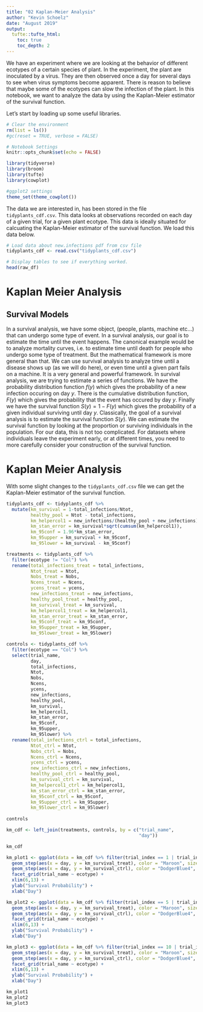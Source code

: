```yaml
---
title: "02 Kaplan-Meier Analysis"
author: "Kevin Schoelz"
date: "August 2019"
output:
  tufte::tufte_html:
    toc: true
    toc_depth: 2
---
```


We have an experiment where we are looking at the behavior of different ecotypes of a certain species of plant. In the experiment, the plant are inoculated by a virus. They are then observed once a day for several days to see when virus symptoms become apparent. There is reason to believe that maybe some of the ecotypes can slow the infection of the plant. In this notebook, we want to analyze the data by using the Kaplan-Meier estimator of the survival function.

Let's start by loading up some useful libraries.

```r

# Clear the environment
rm(list = ls())
#gc(reset = TRUE, verbose = FALSE)

# Notebook Settings
knitr::opts_chunk$set(echo = FALSE)

library(tidyverse)
library(broom)
library(tufte)
library(cowplot)

#ggplot2 settings
theme_set(theme_cowplot())

```

The data we are interested in, has been stored in the file `tidyplants_cdf.csv`. This data looks at observations recorded on each day of a given trial, for a given plant ecotype. This data is ideally situated for calcuating the Kaplan-Meier estimator of the survival function. We load this data below.

```r

# Load data about new.infections pdf from csv file
tidyplants_cdf <- read.csv("tidyplants_cdf.csv")

# Display tables to see if everything worked.
head(raw_df)

```

# Kaplan Meier Analysis

## Survival Models

In a survival analysis, we have some object, (people, plants, machine etc...) that can undergo some type of event. In a survival analysis, our goal is to estimate the time until the event happens. The canonical example would be to analyze mortality curves, i.e. to estimate time until death for people who undergo some type of treatment. But the mathematical framework is more general than that. We can use survival analysis to analyze time until a disease shows up (as we will do here), or even time until a given part fails on a machine. It is a very general and powerful framework. 
In survival analysis, we are trying to estimate a series of functions. We have the probability distribution function $f(y)$ which gives the probability of a new infection occuring on day $y$. There is the cumulative distribution function, $F(y)$ which gives the probability that the event has occured by day $y$. Finally we have the survival function $S(y) = 1 - F(y)$ which gives the probability of a given individual surviving until day $y$. Classically, the goal of a survival analysis is to estimate the survival function $S(y)$. We can estimate the survival function by looking at the proportion or surviving individuals in the population. For our data, this is not too complicated. For datasets where individuals leave the experiment early, or at different times, you need to more carefully consider your construction of the survival function.

# Kaplan Meier Analysis

With some slight changes to the `tidyplants_cdf.csv` file we can get the Kaplan-Meier estimator of the survival function.

```r

tidyplants_cdf <- tidyplants_cdf %>%
  mutate(km_survival = 1-total_infections/Ntot,
         healthy_pool = Ntot - total_infections,
         km_helpercol1 = new_infections/(healthy_pool + new_infections),
         km_stan_error = km_survival*sqrt(cumsum(km_helpercol1)),
         km_95conf = 1.96*km_stan_error,
         km_95upper = km_survival + km_95conf,
         km_95lower = km_survival - km_95conf)

```


```r

treatments <- tidyplants_cdf %>%
  filter(ecotype != "Col") %>%
  rename(total_infections_treat = total_infections,
         Ntot_treat = Ntot,
         Nobs_treat = Nobs,
         Ncens_treat = Ncens,
         ycens_treat = ycens,
         new_infections_treat = new_infections,
         healthy_pool_treat = healthy_pool,
         km_survival_treat = km_survival,
         km_helpercol1_treat = km_helpercol1,
         km_stan_error_treat = km_stan_error,
         km_95conf_treat = km_95conf,
         km_95upper_treat = km_95upper,
         km_95lower_treat = km_95lower)

controls <- tidyplants_cdf %>%
  filter(ecotype == "Col") %>%
  select(trial_name,
         day,
         total_infections,
         Ntot,
         Nobs,
         Ncens,
         ycens,
         new_infections,
         healthy_pool,
         km_survival,
         km_helpercol1,
         km_stan_error,
         km_95conf,
         km_95upper,
         km_95lower) %>%
  rename(total_infections_ctrl = total_infections,
         Ntot_ctrl = Ntot,
         Nobs_ctrl = Nobs,
         Ncens_ctrl = Ncens,
         ycens_ctrl = ycens,
         new_infections_ctrl = new_infections,
         healthy_pool_ctrl = healthy_pool,
         km_survival_ctrl = km_survival,
         km_helpercol1_ctrl = km_helpercol1,
         km_stan_error_ctrl = km_stan_error,
         km_95conf_ctrl = km_95conf,
         km_95upper_ctrl = km_95upper,
         km_95lower_ctrl = km_95lower)
  
controls

```

```r

km_cdf <- left_join(treatments, controls, by = c("trial_name",
                                                 "day"))

km_cdf

km_plot1 <- ggplot(data = km_cdf %>% filter(trial_index == 1 | trial_index == 2 | trial_index == 3 | trial_index == 4)) +
  geom_step(aes(x = day, y = km_survival_treat), color = "Maroon", size = 1) +
  geom_step(aes(x = day, y = km_survival_ctrl), color = "DodgerBlue4", size = 1) +
  facet_grid(trial_name ~ ecotype) +
  xlim(6,13) +
  ylab("Survival Probability") +
  xlab("Day")

km_plot2 <- ggplot(data = km_cdf %>% filter(trial_index == 5 | trial_index == 6 | trial_index == 7 | trial_index == 8 | trial_index == 9)) + 
  geom_step(aes(x = day, y = km_survival_treat), color = "Maroon", size = 1) +
  geom_step(aes(x = day, y = km_survival_ctrl), color = "DodgerBlue4", size = 1) +
  facet_grid(trial_name ~ ecotype) +
  xlim(6,13) +
  ylab("Survival Probability") +
  xlab("Day")

km_plot3 <- ggplot(data = km_cdf %>% filter(trial_index == 10 | trial_index == 11 | trial_index == 12 | trial_index == 13 | trial_index == 14 | trial_index == 15)) + 
  geom_step(aes(x = day, y = km_survival_treat), color = "Maroon", size = 1) +
  geom_step(aes(x = day, y = km_survival_ctrl), color = "DodgerBlue4", size = 1) +
  facet_grid(trial_name ~ ecotype) +
  xlim(6,13) +
  ylab("Survival Probability") +
  xlab("Day")

km_plot1
km_plot2
km_plot3

```











